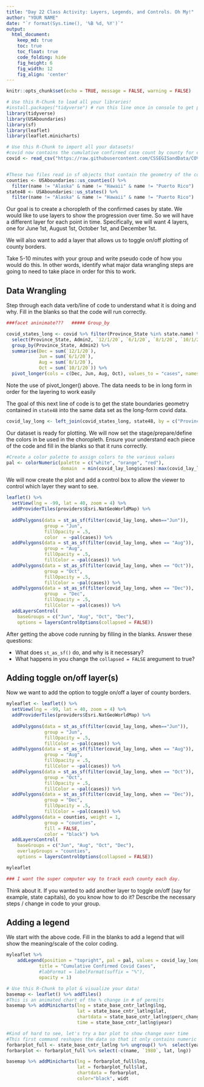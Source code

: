 ```yaml
---
title: "Day 22 Class Activity: Layers, Legends, and Controls. Oh My!"
author: "YOUR NAME"
date: "`r format(Sys.time(), '%B %d, %Y')`"
output:
  html_document:  
    keep_md: true
    toc: true
    toc_float: true
    code_folding: hide
    fig_height: 6
    fig_width: 12
    fig_align: 'center'
---
```


```r
knitr::opts_chunk$set(echo = TRUE, message = FALSE, warning = FALSE)
```

```r
# Use this R-Chunk to load all your libraries!
#install.packages("tidyverse") # run this line once in console to get package
library(tidyverse)
library(USAboundaries)
library(sf)
library(leaflet)
library(leaflet.minicharts)

```

```r
# Use this R-Chunk to import all your datasets!
#covid now contains the cumulative confirmed case count by county for every day since the start of the pandemic
covid <- read_csv("https://raw.githubusercontent.com/CSSEGISandData/COVID-19/master/csse_covid_19_data/csse_covid_19_time_series/time_series_covid19_confirmed_US.csv")


#These two files read in sf objects that contain the geometry of the counties and states respectively
counties <- USAboundaries::us_counties() %>%  
  filter(name != "Alaska" & name != "Hawaii" & name != "Puerto Rico")
state48 <- USAboundaries::us_states() %>%  
  filter(name != "Alaska" & name != "Hawaii" & name != "Puerto Rico")


```

Our goal is to create a choropleth of the confirmed cases by state. We would like to use layers to show the progression over time. So we will have a different layer for each point in time. Specifically, we will want 4 layers, one for June 1st, August 1st, October 1st, and December 1st. 

We will also want to add a layer that allows us to toggle on/off plotting of county borders.


Take 5-10 minutes with your group and write pseudo code of how you would do this. In other words, identify what major data wrangling steps are going to need to take place in order for this to work.

## Data Wrangling

Step through each data verb/line of code to understand what it is doing and why.
Fill in the blanks so that the code will run correctly.

```r

###facet aninimate???   ##### Group_by 

covid_states_long <- covid %>% filter(Province_State %in% state.name) %>% 
  select(Province_State, Admin2, `12/1/20`, `6/1/20`, `8/1/20`, `10/1/20`) %>% 
  group_by(Province_State, Admin2) %>% 
  summarise(Dec = sum(`12/1/20`),
            Jun = sum(`6/1/20`),
            Aug = sum(`8/1/20`),
            Oct = sum(`10/1/20`)) %>% 
  pivot_longer(cols = c(Dec, Jun, Aug, Oct), values_to = "cases", names_to = "when")
```

Note the use of pivot_longer() above. The data needs to be in long form in order for the layering to work easily

The goal of this next line of code is to get the state boundaries geometry contained in `state48` into the same data set as the long-form covid data.

```r
covid_lay_long <- left_join(covid_states_long, state48, by = c("Province_State" = "name"))
```

Our dataset is ready for plotting. We will now set the stage/prepare/define the colors in be used in the choropleth. Ensure your understand each piece of the code and fill in the blanks so that it runs correctly.

```r
#Create a color palette to assign colors to the various values
pal <- colorNumeric(palette = c("white", "orange", "red"),
                    domain  = min(covid_lay_long$cases):max(covid_lay_long$cases))
```

We will now create the plot and add a control box to allow the viewer to control which layer they want to see.

```r
leaflet() %>% 
  setView(lng = -99, lat = 40, zoom = 4) %>% 
  addProviderTiles(providers$Esri.NatGeoWorldMap) %>%
  
  addPolygons(data = st_as_sf(filter(covid_lay_long, when=="Jun")),
              group = "Jun",
              fillOpacity = .5,
              color  = ~pal(cases)) %>% 
  addPolygons(data = st_as_sf(filter(covid_lay_long, when == "Aug")),
              group = "Aug",
              fillOpacity = .5,
              fillColor = ~pal(cases)) %>% 
  addPolygons(data = st_as_sf(filter(covid_lay_long, when == "Oct")),
              group = "Oct",
              fillOpacity = .5,
              fillColor = ~pal(cases)) %>% 
  addPolygons(data = st_as_sf(filter(covid_lay_long, when == "Dec")),
              group  = "Dec",
              fillOpacity = .5,
              fillColor = ~pal(cases)) %>% 
  addLayersControl(
    baseGroups = c("Jun", "Aug", "Oct", "Dec"),
    options = layersControlOptions(collapsed = FALSE)) 
```

After getting the above code running by filling in the blanks. Answer these questions:

-   What does `st_as_sf()` do, and why is it necessary?
-   What happens in you change the `collapsed = FALSE` aregument to true?


## Adding toggle on/off layer(s)

Now we want to add the option to toggle on/off a layer of county borders.

```r
myleaflet <- leaflet() %>% 
  setView(lng = -99, lat = 40, zoom = 4) %>% 
  addProviderTiles(providers$Esri.NatGeoWorldMap) %>%
  
  addPolygons(data = st_as_sf(filter(covid_lay_long, when=="Jun")),
              group = "Jun",
              fillOpacity = .5,
              fillColor = ~pal(cases)) %>% 
  addPolygons(data = st_as_sf(filter(covid_lay_long, when == "Aug")),
              group = "Aug",
              fillOpacity = .5,
              fillColor = ~pal(cases)) %>% 
  addPolygons(data = st_as_sf(filter(covid_lay_long, when == "Oct")),
              group = "Oct",
              fillOpacity = .5,
              fillColor = ~pal(cases)) %>% 
  addPolygons(data = st_as_sf(filter(covid_lay_long, when == "Dec")),
              group = "Dec",
              fillOpacity = .5,
              fillColor = ~pal(cases)) %>% 
  addPolygons(data = counties, weight = 1,
              group = "counties",
              fill = FALSE, 
              color = "black") %>% 
  addLayersControl(
    baseGroups = c("Jun", "Aug", "Oct", "Dec"),
    overlayGroups = "counties",
    options = layersControlOptions(collapsed = FALSE))

myleaflet

### I want the super computer way to track each county each day.

```

Think about it. If you wanted to add another layer to toggle on/off  (say for example, state capitals), do you know how to do it? Describe the necessary steps / change in code to your group.

## Adding a legend

We start with the above code. Fill in the blanks to add a legend that will show the meaning/scale of the color coding.

```r
myleaflet %>% 
    addLegend(position = "topright", pal = pal, values = covid_lay_long$cases,
            title = "Cumulative Confirmed Covid Cases",
            #labFormat = labelFormat(suffix = "%"),
            opacity = 1)
```



```r
# Use this R-Chunk to plot & visualize your data!
basemap <- leaflet() %>% addTiles()
#This is an animated chart of the % change in # of permits
basemap %>% addMinicharts(lng = state_base_cntr_latlng$lng,
                          lat = state_base_cntr_latlng$lat,
                          chartdata = state_base_cntr_latlng$perc_change,
                          time = state_base_cntr_latlng$year)

#Kind of hard to see, let's try a bar plot to show change over time
#This first command reshapes the data so that it only contains numeric data (sorted in the same order as the latitude longitudes)
forbarplot_full <- state_base_cntr_latlng %>% ungroup() %>%  select(year, perc_change1980, name, lat, lng) %>% spread(key=year, value=perc_change1980) 
forbarplot <- forbarplot_full %>% select(-c(name, `1980`, lat, lng)) 

basemap %>% addMinicharts(lng = forbarplot_full$lng,
                          lat = forbarplot_full$lat,
                          chartdata = forbarplot,
                          color="black", widt
```

